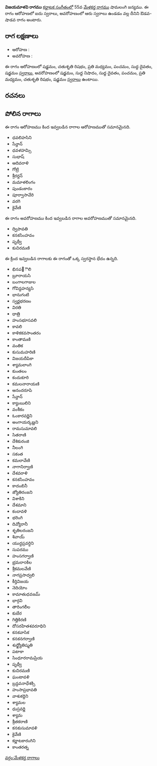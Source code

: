 {{Infobox ragam
	| name          	= విజయమాళవి
	| synonym	    	= 
	| mela          	= 
	| chakra        	= 
	| janaka        	= 
	| type          	= ఔడవ-శాడవ
	| arohanam      	= {{svaraC|S|R2|M2|P|D1|S'}} 
	| avarohanam    	= {{svaraC|S'|N1|D1|P|M2|R2|S}}
	| jeeva         	=
	| chhaya        	=
	| nyasa         	=
	| vishesha      	= 
	| equivalent  		= 
}}
{{కర్ణాటక సంగీత రాగాలు}}
'''విజయమాళవి రాగము''' [[కర్ణాటక సంగీతం]]లో 55వ [[మేళకర్త రాగము]] షామలంగి జన్యము.  ఈ రాగం ఆరోహణలో ఐదు స్వరాలు, అవరోహణంలో ఆరు స్వరాలు ఉండడం వల్ల దీనిని ఔడవ-షాడవ రాగం అంటారు.


==రాగ లక్షణాలు==


* ఆరోహణ : {{svaraC|S|R2|M2|P|D1|S'}} 
* అవరోహణ : {{svaraC|S'|N1|D1|P|M2|R2|S}}

ఈ రాగం ఆరోహణంలో షడ్జమం, చతుశృతి రిషభం, ప్రతి మధ్యమం, పంచమం, సుద్ద దైవతం, షడ్జమం [[స్వరాలు]], అవరోహణంలో షడ్జమం, సుద్ద నిషాదం, సుద్ద దైవతం, పంచమం, ప్రతి మధ్యమం, చతుశృతి రిషభం, షడ్జమం [[స్వరాలు]] ఉంటాయి.

==రచనలు==



==పోలిన రాగాలు==
ఈ రాగం ఆరోహణము కింద ఇవ్వబడిన రాగాల ఆరోహణముతో సమానమైనది.
* ధవలిహసిని
* సేన్దాన్
* ధవళహమ్సి
* సుభాష్
* ఆదివరాళి
* గోట్రి
* శ్రీరర్దన్
* మమాళలింగం
* పుండంకారం
* పూర్వాసావేరి
* వరగి
* కైవేణి

ఈ రాగం అవరోహణము కింద ఇవ్వబడిన రాగాల అవరోహణముతో సమానమైనది.
* ద్విపావతి
* కనకసింహవం
* పృథ్వీ
* కుచిరమణి

ఈ క్రింద ఇవ్వబడిన రాగాలకు ఈ రాగంతో ఒక్క స్వరస్థాన భేదం ఉన్నది.
* భినప఩ౌలి
* బ్రూరాయసి
* బంగాలగాజుల
* గోవిన్దహన్యసి
* భానుగంటి
* స్వర్ణభరణం
* విరతి
* ధాత్రి
* హంసభూసవలి
* కావలి
* కాళికకవసాంతరం
* కాంతామణి
* వంతిక
* కుసుమహరిణి
* విజయదీపికా
* శ్యామలాంగి
* కుంతలం
* కందుకూరి
* కమలనారాయణి
* ఆనందరూపి
* సేన్దాన్
* క్యాంబులిని
* వంశీకం
* ఓంకారవర్ణిని
* అంగాయర్కణ్ణని
* రామసుమావలి
* సితరాణి
* దేశికురంజి
* నీలంగి
* సకంత
* కమలావేణి
* నాగానిర్వాణి
* దేశవరాళి
* కనకసింహవం
* కాదంబినీ
* జ్యోతిరంజని
* విశాకిని
* దేశమాని
* కందావళి
* భరింగి
* దివ్యోరానీ
* శృతిలరంజని
* శివాయ్
* యుద్ధప్రవర్ధిని
* సుపరము
* హంసగర్వాణి
* భ్రమరాoకిల
* శ్రీకమలవేణి
* నాగప్రసాద్వలి
* కీర్తివిజయ
* నెదియోం
* కామాతుధవజమ్
* భార్గవి
* తారింగలీల
* కుబేర
* గిత్తికిరణి
* దోసరహితశవరూధిని
* కనకవాసిక
* కనకనగర్వాణి
* శుధ్జ్యోతిష్మతి
* పటాకా
* సింధూరరామప్రియ
* పృథ్వీ
* కుచిరమణి
* ఘంటావళి
* బ్రన్దవనాధేశక్సి
* హంసాప్రభావతి
* వాశుకర్దిని
* శ్యామల
* ధుస్రవర్ణి
* శ్యామ
* శ్రీతకరాణి
* కనకుసుమావళి
* కైవేణి
* కర్ణాటకారంగిని
* కాంతరత్న



[[వర్గం:మేళకర్త రాగాలు]]